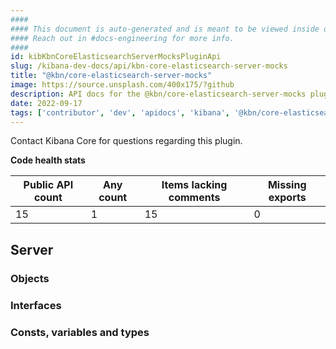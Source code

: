 ```yaml
---
####
#### This document is auto-generated and is meant to be viewed inside our experimental, new docs system.
#### Reach out in #docs-engineering for more info.
####
id: kibKbnCoreElasticsearchServerMocksPluginApi
slug: /kibana-dev-docs/api/kbn-core-elasticsearch-server-mocks
title: "@kbn/core-elasticsearch-server-mocks"
image: https://source.unsplash.com/400x175/?github
description: API docs for the @kbn/core-elasticsearch-server-mocks plugin
date: 2022-09-17
tags: ['contributor', 'dev', 'apidocs', 'kibana', '@kbn/core-elasticsearch-server-mocks']
---
```




Contact Kibana Core for questions regarding this plugin.

**Code health stats**

| Public API count  | Any count | Items lacking comments | Missing exports |
|-------------------|-----------|------------------------|-----------------|
| 15 | 1 | 15 | 0 |

## Server

### Objects
<DocDefinitionList data={kbnCoreElasticsearchServerMocksObj.server.objects}/>

### Interfaces
<DocDefinitionList data={kbnCoreElasticsearchServerMocksObj.server.interfaces}/>

### Consts, variables and types
<DocDefinitionList data={kbnCoreElasticsearchServerMocksObj.server.misc}/>

